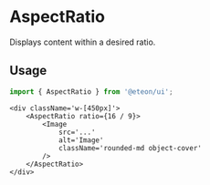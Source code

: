 
<Meta of={AspectRatioStories} />

# AspectRatio

Displays content within a desired ratio.

## Usage

```ts
import { AspectRatio } from '@eteon/ui';
```

```tsx
<div className='w-[450px]'>
    <AspectRatio ratio={16 / 9}>
        <Image
            src='...'
            alt='Image'
            className='rounded-md object-cover'
        />
    </AspectRatio>
</div>
```
